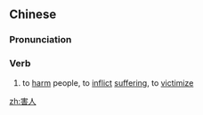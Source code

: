 ==Chinese==
{{zh-forms}}

===Pronunciation===
{{zh-pron
|m=hàirén
|c=hoi6 jan4
|h=pfs=hoi-ngìn
|cat=v
}}

===Verb===
{{zh-verb}}

# to [[harm]] people, to [[inflict]] [[suffering]], to [[victimize]]

[[zh:害人]]